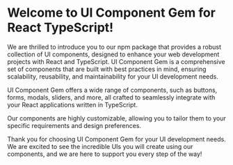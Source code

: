 

<Meta title="Example/Introduction" />

# Welcome to UI Component Gem for React TypeScript!

We are thrilled to introduce you to our npm package that provides a robust collection of UI components, designed to enhance your web development projects with React and TypeScript. UI Component Gem is a comprehensive set of components that are built with best practices in mind, ensuring scalability, reusability, and maintainability for your UI development needs.

UI Component Gem offers a wide range of components, such as buttons, forms, modals, sliders, and more, all crafted to seamlessly integrate with your React applications written in TypeScript. 

Our components are highly customizable, allowing you to tailor them to your specific requirements and design preferences.

Thank you for choosing UI Component Gem for your UI development needs. We are excited to see the incredible UIs you will create using our components, and we are here to support you every step of the way!